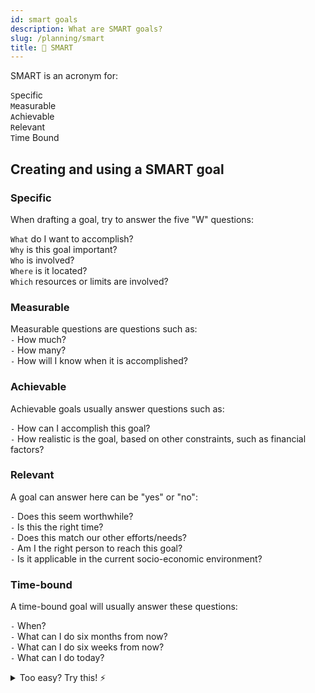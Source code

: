 ```yaml
---
id: smart goals
description: What are SMART goals?
slug: /planning/smart
title: 🧠 SMART
---
```


SMART is an acronym for:

`S`pecific <br />
`M`easurable <br />
`A`chievable <br />
`R`elevant <br />
`T`ime Bound <br />


## Creating and using a SMART goal

### Specific

When drafting a goal, try to answer the five "W" questions: <br />

`What` do I want to accomplish? <br />
`Why` is this goal important? <br />
`Who` is involved? <br />
`Where` is it located? <br />
`Which` resources or limits are involved? <br />

### Measurable

Measurable questions are questions such as: <br />
`-` How much? <br />
`-` How many? <br />
`-` How will I know when it is accomplished? <br />

### Achievable

Achievable goals usually answer questions such as: <br />

`-` How can I accomplish this goal? <br />
`-` How realistic is the goal, based on other constraints, such as financial factors? <br />

### Relevant

A goal can answer here can be "yes" or "no": <br />

`-` Does this seem worthwhile? <br />
`-` Is this the right time? <br />
`-` Does this match our other efforts/needs? <br />
`-` Am I the right person to reach this goal? <br />
`-` Is it applicable in the current socio-economic environment? <br />

### Time-bound

A time-bound goal will usually answer these questions: <br />

`-` When? <br />
`-` What can I do six months from now? <br />
`-` What can I do six weeks from now? <br />
`-` What can I do today? <br />

<details>
  <summary>Too easy? Try this! ⚡</summary>

<iframe src="https://quizlet.com/681382540/match/embed?i=3loczc&x=1jj1" height="500" width="100%"></iframe>

</details>
